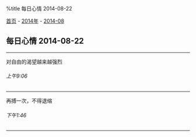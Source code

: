 %title 每日心情 2014-08-22

[[../../../index|首页]] - [[../index|2014年]] - [[index|2014-08]]
==每日心情 2014-08-22==
----
对自由的渴望越来越强烈
======上午9:06======
----
再搏一次，不得退缩
======下午1:46======
----
